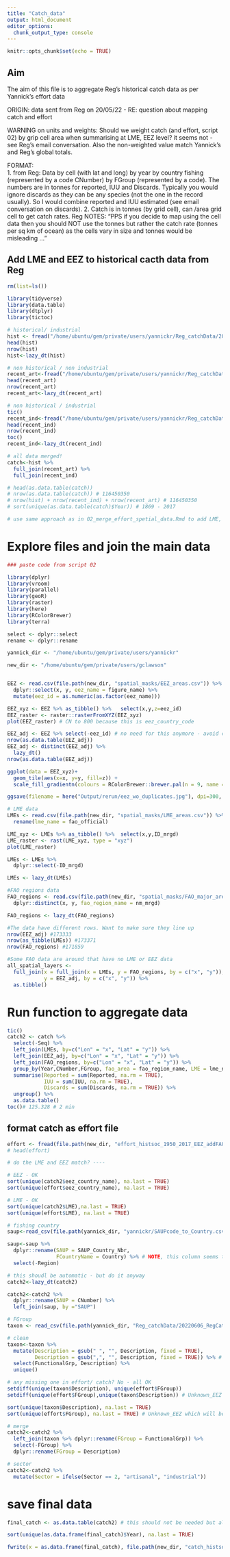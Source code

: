 ```yaml
---
title: "Catch_data"
output: html_document
editor_options: 
  chunk_output_type: console
---
```


```r
knitr::opts_chunk$set(echo = TRUE)
```

## Aim 

The aim of this file is to aggregate Reg's historical catch data as per Yannick's effort data 

ORIGIN: data sent from Reg on 20/05/22 - RE: question about mapping catch and effort

WARNING on units and weights: Should we weight catch (and effort, script 02) by grip cell area when summarising at LME, EEZ level? it seems not - see Reg's email conversation. Also the non-weighted value match Yannick's and Reg's global totals. 

FORMAT:  
1. from Reg: Data by cell (with lat and long) by year by country fishing (represented by a code CNumber) by FGroup (represented by a code). The numbers are in tonnes for reported, IUU and Discards. Typically you would ignore discards as they can be any species (not the one in the record usually). So I would combine reported and IUU estimated (see email conversation on discards).
2. Catch is in tonnes (by grid cell), can /area grid cell to get catch rates. Reg NOTES: "PPS if you decide to map using the cell data then you should NOT use the tonnes but rather the catch rate (tonnes per sq km of ocean) as the cells vary in size and tonnes would be misleading ..."

## Add LME and EEZ to historical cacth data from Reg 

```r

rm(list=ls())

library(tidyverse)
library(data.table)
library(dtplyr)
library(tictoc)

# historical/ industrial 
hist <- fread("/home/ubuntu/gem/private/users/yannickr/Reg_catchData/20220606_RegCatchData/HistoricalIndCami.csv")
head(hist)
nrow(hist)
hist<-lazy_dt(hist)

# non historical / non industrial 
recent_art<-fread("/home/ubuntu/gem/private/users/yannickr/Reg_catchData/20220606_RegCatchData/NonHistoricalNIndCami.csv")
head(recent_art)
nrow(recent_art)
recent_art<-lazy_dt(recent_art)

# non historical / industrial
tic()
recent_ind<-fread("/home/ubuntu/gem/private/users/yannickr/Reg_catchData/20220606_RegCatchData/NonHistoricalIndCami_toCombine/NonHistoricalIndCami.csv")
head(recent_ind) 
nrow(recent_ind)
toc()
recent_ind<-lazy_dt(recent_ind)

# all data merged! 
catch<-hist %>% 
  full_join(recent_art) %>% 
  full_join(recent_ind)

# head(as.data.table(catch))
# nrow(as.data.table(catch)) # 116450350
# nrow(hist) + nrow(recent_ind) + nrow(recent_art) # 116450350
# sort(unique(as.data.table(catch)$Year)) # 1869 - 2017

# use same approach as in 02_merge_effort_spetial_data.Rmd to add LME, EEZ, FAO regions and aggregate data by these groups

```

# Explore files and join the main data

```r

### paste code from script 02

library(dplyr)
library(vroom)
library(parallel)
library(geoR)
library(raster)
library(here)
library(RColorBrewer)
library(terra)

select <- dplyr::select
rename <- dplyr::rename

yannick_dir <- "/home/ubuntu/gem/private/users/yannickr"

new_dir <- "/home/ubuntu/gem/private/users/gclawson"


EEZ <- read.csv(file.path(new_dir, "spatial_masks/EEZ_areas.csv")) %>%
  dplyr::select(x, y, eez_name = figure_name) %>%
  mutate(eez_id = as.numeric(as.factor(eez_name)))

EEZ_xyz <- EEZ %>% as_tibble() %>%   select(x,y,z=eez_id) 
EEZ_raster <- raster::rasterFromXYZ(EEZ_xyz)
plot(EEZ_raster) # CN to 800 because this is eez_country_code

EEZ_adj <- EEZ %>% select(-eez_id) # no need for this anymore - avoid confusion 
nrow(as.data.table(EEZ_adj))
EEZ_adj <- distinct(EEZ_adj) %>% 
  lazy_dt()
nrow(as.data.table(EEZ_adj))

ggplot(data = EEZ_xyz)+
  geom_tile(aes(x=x, y=y, fill=z)) +
  scale_fill_gradientn(colours = RColorBrewer::brewer.pal(n = 9, name = "Spectral"))

ggsave(filename = here("Output/rerun/eez_wo_duplicates.jpg"), dpi=300, device = "jpg", width = 9, height = 5)

# LME data
LMEs <- read.csv(file.path(new_dir, "spatial_masks/LME_areas.csv")) %>%
  rename(lme_name = fao_official) 

LME_xyz <- LMEs %>% as_tibble() %>%  select(x,y,ID_mrgd) 
LME_raster <- rast(LME_xyz, type = "xyz")
plot(LME_raster) 

LMEs <- LMEs %>% 
  dplyr::select(-ID_mrgd)

LMEs <- lazy_dt(LMEs)

#FAO regions data
FAO_regions <- read.csv(file.path(new_dir, "spatial_masks/FAO_major_areas.csv")) %>%
  dplyr::distinct(x, y, fao_region_name = nm_mrgd)

FAO_regions <- lazy_dt(FAO_regions)

#The data have different rows. Want to make sure they line up
nrow(EEZ_adj) #173333
nrow(as_tibble(LMEs)) #173371
nrow(FAO_regions) #171859

#Some FAO data are around that have no LME or EEZ data
all_spatial_layers <- 
  full_join(x = full_join(x = LMEs, y = FAO_regions, by = c("x", "y")), 
            y = EEZ_adj, by = c("x", "y")) %>% 
  as.tibble()

```

# Run function to aggregate data 

```r

tic()
catch2 <- catch %>%
  select(-Seq) %>% 
  left_join(LMEs, by=c("Lon" = "x", "Lat" = "y")) %>%
  left_join(EEZ_adj, by=c("Lon" = "x", "Lat" = "y")) %>%
  left_join(FAO_regions, by=c("Lon" = "x", "Lat" = "y")) %>%
  group_by(Year,CNumber,FGroup, fao_area = fao_region_name, LME = lme_name, eez_country_name = eez_name, Sector) %>%
  summarise(Reported = sum(Reported, na.rm = TRUE),
            IUU = sum(IUU, na.rm = TRUE),
            Discards = sum(Discards, na.rm = TRUE)) %>% 
  ungroup() %>% 
  as.data.table() 
toc()# 125.328 # 2 min

```

## format catch as effort file  

```r

effort <- fread(file.path(new_dir, "effort_histsoc_1950_2017_EEZ_addFAO.csv")) # use EEZ version where EEZ is not the administrative country and where FAO regions are added 
# head(effort)

# do the LME and EEZ match? ----

# EEZ - OK
sort(unique(catch2$eez_country_name), na.last = TRUE)
sort(unique(effort$eez_country_name), na.last = TRUE)

# LME - OK
sort(unique(catch2$LME),na.last = TRUE)
sort(unique(effort$LME), na.last = TRUE)

# fishing country 
saup<-read_csv(file.path(yannick_dir, "yannickr/SAUPcode_to_Country.csv"))

saup<-saup %>% 
  dplyr::rename(SAUP = SAUP_Country_Nbr,
                FCountryName = Country) %>% # NOTE, this column seems to be in the catche data 
  select(-Region)

# this shoudl be automatic - but do it anyway 
catch2<-lazy_dt(catch2)

catch2<-catch2 %>% 
  dplyr::rename(SAUP = CNumber) %>% 
  left_join(saup, by ="SAUP")

# FGroup
taxon <- read_csv(file.path(yannick_dir, "Reg_catchData/20220606_RegCatchData/CodesRevisedJune2022_FGroup.csv"))

# clean
taxon<-taxon %>% 
  mutate(Description = gsub(" ", "", Description, fixed = TRUE),
         Description = gsub(",", "", Description, fixed = TRUE)) %>% # remove white spaces 
  select(FunctionalGrp, Description) %>% 
  unique()

# any missing one in effort/ catch? No - all OK
setdiff(unique(taxon$Description), unique(effort$FGroup))
setdiff(unique(effort$FGroup),unique(taxon$Description)) # Unknown_EEZ which will be removed in 07

sort(unique(taxon$Description), na.last = TRUE)
sort(unique(effort$FGroup), na.last = TRUE) # Unknown_EEZ which will be removed in 07

# merge 
catch2<-catch2 %>% 
  left_join(taxon %>% dplyr::rename(FGroup = FunctionalGrp)) %>% 
  select(-FGroup) %>% 
  dplyr::rename(FGroup = Description)

# sector
catch2<-catch2 %>% 
  mutate(Sector = ifelse(Sector == 2, "artisanal", "industrial"))

```

# save final data 

```r

final_catch <- as.data.table(catch2) # this should not be needed but also done on effort. fwrite takes data.table and data.frame for sure. 

sort(unique(as.data.frame(final_catch)$Year), na.last = TRUE)

fwrite(x = as.data.frame(final_catch), file.path(new_dir, "catch_histsoc_1869_2017_EEZ_addFAO.csv"))

```


